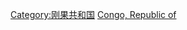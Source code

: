 {{catmore}}
{{Commons cat|Culture of the Republic of the Congo}}

[[Category:刚果共和国|Category:刚果共和国]]
[[Category:非洲各國文化|Congo, Republic of]]